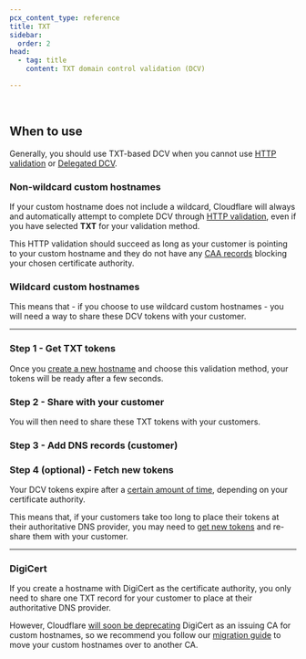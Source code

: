 ```yaml
---
pcx_content_type: reference
title: TXT
sidebar:
  order: 2
head:
  - tag: title
    content: TXT domain control validation (DCV)

---
```



<Render file="txt-validation-definition" product="ssl" /> <br/>

## When to use

Generally, you should use TXT-based DCV when you cannot use [HTTP validation](/cloudflare-for-platforms/cloudflare-for-saas/security/certificate-management/issue-and-validate/validate-certificates/http/) or [Delegated DCV](/cloudflare-for-platforms/cloudflare-for-saas/security/certificate-management/issue-and-validate/validate-certificates/delegated-dcv/).

### Non-wildcard custom hostnames

If your custom hostname does not include a wildcard, Cloudflare will always and automatically attempt to complete DCV through [HTTP validation](/cloudflare-for-platforms/cloudflare-for-saas/security/certificate-management/issue-and-validate/validate-certificates/http/#http-automatic), even if you have selected **TXT** for your validation method.

This HTTP validation should succeed as long as your customer is pointing to your custom hostname and they do not have any [CAA records](/cloudflare-for-platforms/cloudflare-for-saas/security/certificate-management/issue-and-validate/validate-certificates/troubleshooting/#certificate-authority-authorization-caa-records) blocking your chosen certificate authority.

### Wildcard custom hostnames

<Render file="wildcard-hostname-reqs" />

This means that - if you choose to use wildcard custom hostnames - you will need a way to share these DCV tokens with your customer.

***

### Step 1 - Get TXT tokens

Once you [create a new hostname](/cloudflare-for-platforms/cloudflare-for-saas/security/certificate-management/issue-and-validate/issue-certificates/) and choose this validation method, your tokens will be ready after a few seconds.

<Render file="txt-validation_preamble" />

<Tabs> <TabItem label="api">

<Render file="txt-validation_api" />

</TabItem>

<TabItem label="dashboard">

<Render file="txt-validation_dashboard" />

</TabItem> </Tabs>

### Step 2 - Share with your customer

You will then need to share these TXT tokens with your customers.

### Step 3 - Add DNS records (customer)

<Render file="txt-validation_post" />

<Render file="ssl-for-saas-validate-patch" />

### Step 4 (optional) - Fetch new tokens

Your DCV tokens expire after a [certain amount of time](/cloudflare-for-platforms/cloudflare-for-saas/reference/token-validity-periods/), depending on your certificate authority.

This means that, if your customers take too long to place their tokens at their authoritative DNS provider, you may need to [get new tokens](#step-1---get-txt-tokens) and re-share them with your customer.

***

### DigiCert

If you create a hostname with DigiCert as the certificate authority, you only need to share one TXT record for your customer to place at their authoritative DNS provider.

However, Cloudflare [will soon be deprecating](/ssl/reference/migration-guides/digicert-update/) DigiCert as an issuing CA for custom hostnames, so we recommend you follow our [migration guide](/ssl/reference/migration-guides/digicert-update/custom-hostname-certificates/) to move your custom hostnames over to another CA.
